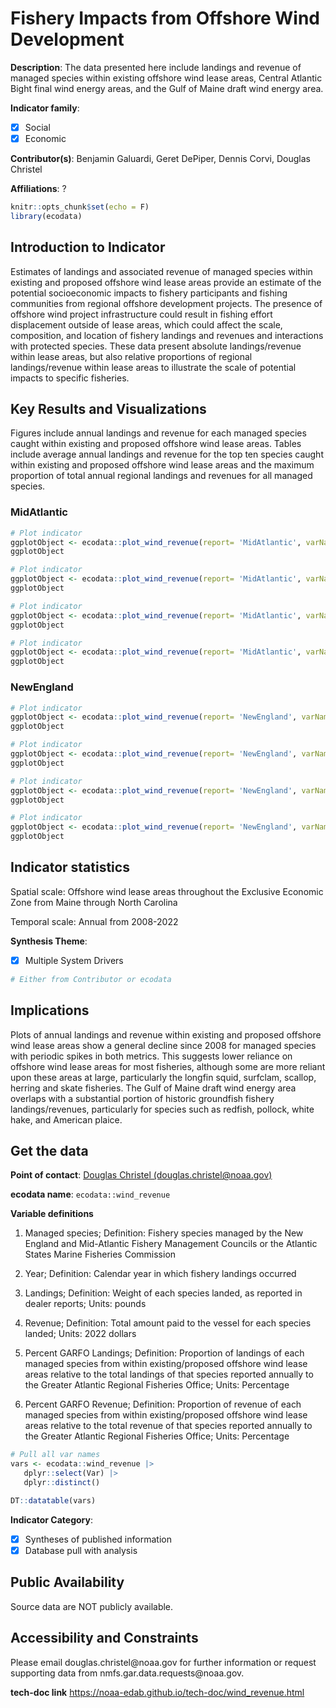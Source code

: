 # Fishery Impacts from Offshore Wind Development {#wind_revenue}

**Description**: The data presented here include landings and revenue of managed species within existing offshore wind lease areas, Central Atlantic Bight final wind energy areas, and the Gulf of Maine draft wind energy area.

**Indicator family**: 

- [X] Social
- [X] Economic


**Contributor(s)**: Benjamin Galuardi, Geret DePiper, Dennis Corvi, Douglas Christel

**Affiliations**: ?

```r
knitr::opts_chunk$set(echo = F)
library(ecodata)
```
## Introduction to Indicator
Estimates of landings and associated revenue of managed species within existing and proposed offshore wind lease areas provide an estimate of the potential socioeconomic impacts to fishery participants and fishing communities from regional offshore development projects. The presence of offshore wind project infrastructure could result in fishing effort displacement outside of lease areas, which could affect the scale, composition, and location of fishery landings and revenues and interactions with protected species. These data present absolute landings/revenue within lease areas, but also relative proportions of regional landings/revenue within lease areas to illustrate the scale of potential impacts to specific fisheries.

## Key Results and Visualizations
Figures include annual landings and revenue for each managed species caught within existing and proposed offshore wind lease areas. Tables include average annual landings and revenue for the top ten species caught within existing and proposed offshore wind lease areas and the maximum proportion of total annual regional landings and revenues for all managed species.

### MidAtlantic

```r
# Plot indicator
ggplotObject <- ecodata::plot_wind_revenue(report= 'MidAtlantic', varName= 'landing' ,plottype= 'facets')
ggplotObject
```

```r
# Plot indicator
ggplotObject <- ecodata::plot_wind_revenue(report= 'MidAtlantic', varName= 'landing' ,plottype= 'nofacets')
ggplotObject
```

```r
# Plot indicator
ggplotObject <- ecodata::plot_wind_revenue(report= 'MidAtlantic', varName= 'value' ,plottype= 'facets')
ggplotObject
```

```r
# Plot indicator
ggplotObject <- ecodata::plot_wind_revenue(report= 'MidAtlantic', varName= 'value' ,plottype= 'nofacets')
ggplotObject
```

### NewEngland

```r
# Plot indicator
ggplotObject <- ecodata::plot_wind_revenue(report= 'NewEngland', varName= 'landing' ,plottype= 'facets')
ggplotObject
```

```r
# Plot indicator
ggplotObject <- ecodata::plot_wind_revenue(report= 'NewEngland', varName= 'landing' ,plottype= 'nofacets')
ggplotObject
```

```r
# Plot indicator
ggplotObject <- ecodata::plot_wind_revenue(report= 'NewEngland', varName= 'value' ,plottype= 'facets')
ggplotObject
```

```r
# Plot indicator
ggplotObject <- ecodata::plot_wind_revenue(report= 'NewEngland', varName= 'value' ,plottype= 'nofacets')
ggplotObject
```


## Indicator statistics 
Spatial scale: Offshore wind lease areas throughout the Exclusive Economic Zone from Maine through North Carolina

Temporal scale: Annual from 2008-2022

**Synthesis Theme**:

- [X] Multiple System Drivers


```r
# Either from Contributor or ecodata
```

## Implications
Plots of annual landings and revenue within existing and proposed offshore wind lease areas show a general decline since 2008 for managed species with periodic spikes in both metrics. This suggests lower reliance on offshore wind lease areas for most fisheries, although some are more reliant upon these areas at large, particularly the longfin squid, surfclam, scallop, herring and skate fisheries. The Gulf of Maine draft wind energy area overlaps with a substantial portion of historic groundfish fishery landings/revenues, particularly for species such as redfish, pollock, white hake, and American plaice.

## Get the data

**Point of contact**: [Douglas Christel (douglas.christel@noaa.gov)](mailto:Douglas Christel (douglas.christel@noaa.gov)){.email}

**ecodata name**: `ecodata::wind_revenue`

**Variable definitions**

1) Managed species; Definition: Fishery species managed by the New England and Mid-Atlantic Fishery Management Councils or the Atlantic States Marine Fisheries Commission 
2) Year; Definition: Calendar year in which fishery landings occurred  
3) Landings; Definition: Weight of each species landed, as reported in dealer reports; Units: pounds 
4) Revenue; Definition: Total amount paid to the vessel for each species landed; Units: 2022 dollars 
5) Percent GARFO Landings; Definition: Proportion of landings of each managed species from within existing/proposed offshore wind lease areas relative to the total landings of that species reported annually to the Greater Atlantic Regional Fisheries Office; Units: Percentage 
6) Percent GARFO Revenue; Definition: Proportion of revenue of each managed species from within existing/proposed offshore wind lease areas relative to the total revenue of that species reported annually to the Greater Atlantic Regional Fisheries Office; Units: Percentage

```r
# Pull all var names
vars <- ecodata::wind_revenue |>
   dplyr::select(Var) |>
   dplyr::distinct()

DT::datatable(vars)
```
**Indicator Category**:

- [X] Syntheses of published information
- [X] Database pull with analysis


## Public Availability

Source data are NOT publicly available.

## Accessibility and Constraints

Please email douglas.christel@noaa.gov for further information or request supporting data from nmfs.gar.data.requests@noaa.gov.

**tech-doc link**
<https://noaa-edab.github.io/tech-doc/wind_revenue.html>

